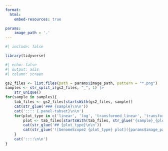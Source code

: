 ```yaml
---
format:
  html:
    embed-resources: true

params:
    image_path : '.'
---
```


```r
#| include: false

library(tidyverse)
```

```r
#| echo: false
#| output: asis
#| column: screen

gs2_files <- list.files(path = params$image_path, pattern = "*.png")
samples <- str_split_i(gs2_files, "_", 1) |>
    str_unique()
for(sample in samples){
    tab_files <- gs2_files[startsWith(gs2_files, sample)]
    cat(str_glue('### {sample}\n\n'))
    cat(':::: {.panel-tabset}\n\n')
    for(plot_type in c('linear', 'log', 'transformed_linear', 'transformed_log')){
        plot <- tab_files[startsWith(tab_files, str_glue('{sample}_{plot_type}'))]
        cat(str_glue('## {plot_type}\n\n'))
        cat(str_glue('![GenomeScope2 {plot_type} plot]({params$image_path}/{plot})\n\n\n'))
    }
    cat('::::\n\n')
}
```